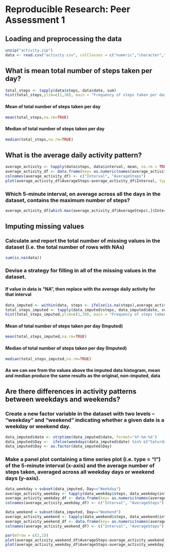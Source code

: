 # Reproducible Research: Peer Assessment 1

## Loading and preprocessing the data
```r
unzip("activity.zip")
data <- read.csv("activity.csv", colClasses = c("numeric","character","numeric"), na.strings = c("NA"))
```

## What is mean total number of steps taken per day?
```r
total_steps <- tapply(data$steps, data$date, sum)
hist(total_steps,ylim=c(1,30), main = "Frequency of steps taken per day", xlab = "Total steps per day")
```

#### Mean of total number of steps taken per day
```r
mean(total_steps,na.rm=TRUE)
```

#### Median of total number of steps taken per day
```r
median(total_steps,na.rm=TRUE)
```

## What is the average daily activity pattern?
```r
average_activity <- tapply(data$steps, data$interval, mean, na.rm = TRUE)
average_activity_df <- data.frame(key= as.numeric(names(average_activity)), value=as.numeric(average_activity))
colnames(average_activity_df) <- c("Interval", "AverageSteps")
plot(average_activity_df$AverageSteps~average_activity_df$Interval, type="l",ylab="Average Daily Activity", xlab ="Interval")
```

### Which 5-minute interval, on average across all the days in the dataset, contains the maximum number of steps?
```r
average_activity_df[which.max(average_activity_df$AverageSteps),]$Interval
```

## Imputing missing values
### Calculate and report the total number of missing values in the dataset (i.e. the total number of rows with NAs)
```r
sum(is.na(data))
```

### Devise a strategy for filling in all of the missing values in the dataset.
#### If value in data is "NA", then replace with the average daily activity for that interval
```r
data_imputed <- within(data, steps <- ifelse(is.na(steps),average_activity_df[(average_activity_df$Interval==interval),]$AverageSteps,steps))
total_steps_imputed <- tapply(data_imputed$steps, data_imputed$date, sum)
hist(total_steps_imputed,ylim=c(1,30), main = "Frequency of steps taken per day (Imputed Data)", xlab = "Total steps per day")
```

#### Mean of total number of steps taken per day (Imputed)
```r
mean(total_steps_imputed,na.rm=TRUE)
```

#### Median of total number of steps taken per day (Imputed)
```r
median(total_steps_imputed,na.rm=TRUE)
```

#### As we can see from the values above the imputed data histogram, mean and median produce the same results as the original, non-imputed, data

## Are there differences in activity patterns between weekdays and weekends?
### Create a new factor variable in the dataset with two levels – “weekday” and “weekend” indicating whether a given date is a weekday or weekend day.

```r
data_imputed$date <- strptime(data_imputed$date, format='%Y-%m-%d')
data_imputed$Day <-  ifelse(weekdays(data_imputed$date) %in% c("Saturday", "Sunday"), "Weekend","Weekday")
data_imputed$Day <- as.factor(data_imputed$Day)
```

### Make a panel plot containing a time series plot (i.e. type = "l") of the 5-minute interval (x-axis) and the average number of steps taken, averaged across all weekday days or weekend days (y-axis).

```r
data_weekday = subset(data_imputed, Day=="Weekday")
average_activity_weekday <- tapply(data_weekday$steps, data_weekday$interval, mean, na.rm = TRUE)
average_activity_weekday_df <- data.frame(key= as.numeric(names(average_activity_weekday)), value=as.numeric(average_activity_weekday))
colnames(average_activity_weekday_df) <- c("Interval", "AverageSteps")

data_weekend = subset(data_imputed, Day=="Weekend")
average_activity_weekend <- tapply(data_weekend$steps, data_weekend$interval, mean, na.rm = TRUE)
average_activity_weekend_df <- data.frame(key= as.numeric(names(average_activity_weekend)), value=as.numeric(average_activity_weekend))
colnames(average_activity_weekend_df) <- c("Interval", "AverageSteps")

par(mfrow = c(2,1))
plot(average_activity_weekend_df$AverageSteps~average_activity_weekend_df$Interval, type="l",ylab="Average Weekend Activity", xlab ="Interval")
plot(average_activity_weekday_df$AverageSteps~average_activity_weekday_df$Interval, type="l",ylab="Average Weekday Activity", xlab ="Interval")
```


